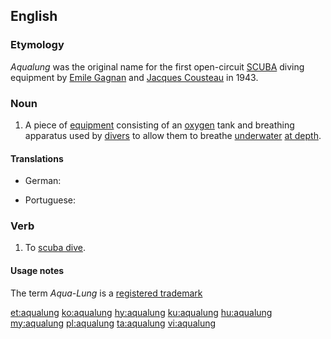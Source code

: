 ==English==
{{wikipedia|aqua-lung}}

===Etymology===
''Aqualung'' was the original name for the first open-circuit [[w:SCUBA|SCUBA]] diving equipment by [[w:Emile Gagnan|Emile Gagnan]] and [[w:Jacques Cousteau|Jacques Cousteau]] in 1943.

===Noun===
{{en-noun}}

# A piece of [[equipment]] consisting of an [[oxygen]] tank and breathing apparatus used by [[diver]]s to allow them to breathe [[underwater]] [[at depth]].

====Translations====
{{trans-top|diving equipment}}
* German: {{t-needed|de}}
{{trans-mid}}
* Portuguese: {{t|pt|aqualung|m}}
{{trans-bottom}}

===Verb===
{{en-verb}}

# To [[scuba dive]].

====Usage notes====
The term ''Aqua-Lung'' is a [[registered trademark]]

[[et:aqualung]]
[[ko:aqualung]]
[[hy:aqualung]]
[[ku:aqualung]]
[[hu:aqualung]]
[[my:aqualung]]
[[pl:aqualung]]
[[ta:aqualung]]
[[vi:aqualung]]
